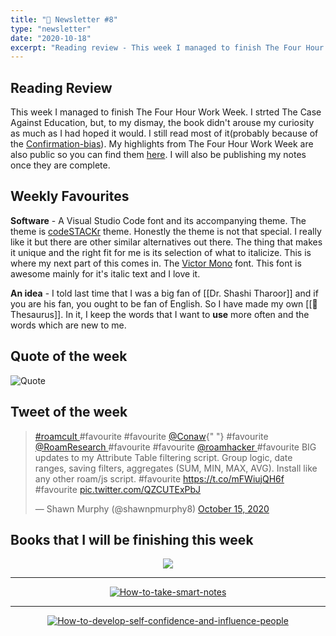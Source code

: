 ```yaml
---
title: "📧 Newsletter #8"
type: "newsletter"
date: "2020-10-18"
excerpt: "Reading review - This week I managed to finish The Four Hour Work Week. I strted The Case Against Education, but, to my dismay, the book didn't arouse my curiosity as..."
---
```


## Reading Review

This week I managed to finish The Four Hour Work Week. I strted The Case Against Education, but, to my dismay, the book didn't arouse my curiosity as much as I had hoped it would. I still read most of it(probably because of the [Confirmation-bias](https://en.wikipedia.org/wiki/Confirmation_bias)). My highlights from The Four Hour Work Week are also public so you can find them [here](/pages/content/books/the-four-hour-work-week). I will also be publishing my notes once they are complete.

## Weekly Favourites

**Software** - A Visual Studio Code font and its accompanying theme. The theme is [codeSTACKr](https://marketplace.visualstudio.com/items?itemName=codestackr.codestackr-theme) theme. Honestly the theme is not that special. I really like it but there are other similar alternatives out there. The thing that makes it unique and the right fit for me is its selection of what to italicize. This is where my next part of this comes in. The [Victor Mono](https://rubjo.github.io/victor-mono/) font. This font is awesome mainly for it's italic text and I love it.

**An idea** - I told last time that I was a big fan of [[Dr. Shashi Tharoor]] and if you are his fan, you ought to be fan of English. So I have made my own [[💬 Thesaurus]]. In it, I keep the words that I want to **use** more often and the words which are new to me.

## Quote of the week

![Quote](../images/Quote-4.png)

## Tweet of the week

<blockquote class="twitter-tweet" data-dnt="true">
  <p lang="en" dir="ltr">
    <a href="https://twitter.com/hashtag/roamcult?src=hash&amp;ref_src=twsrc%5Etfw">
      #roamcult
    </a>
    #favourite #favourite
    <a href="https://twitter.com/Conaw?ref_src=twsrc%5Etfw">@Conaw</a>{" "}
    #favourite
    <a href="https://twitter.com/RoamResearch?ref_src=twsrc%5Etfw">
      @RoamResearch
    </a>
    #favourite #favourite
    <a href="https://twitter.com/roamhacker?ref_src=twsrc%5Etfw">
      @roamhacker
    </a> #favourite BIG updates to my Attribute Table filtering script. Group logic,
    date ranges, saving filters, aggregates (SUM, MIN, MAX, AVG). Install like any
    other roam/js script. #favourite
    <a href="https://t.co/mFWiujQH6f">https://t.co/mFWiujQH6f</a> #favourite
    <a href="https://t.co/QZCUTExPbJ">pic.twitter.com/QZCUTExPbJ</a>
  </p>
  &mdash; Shawn Murphy (@shawnpmurphy8) <a href="https://twitter.com/shawnpmurphy8/status/1316770461624090625?ref_src=twsrc%5Etfw">October 15, 2020</a>
</blockquote>

## Books that I will be finishing this week

<center>


<a href="https://www.amazon.in/Six-Crows-Leigh-Bardugo/dp/1780622287/ref=sr_1_1?dchild=1&keywords=Six+of+crows&qid=1603024967&sr=8-1">


<img src="../images/six-of-crows.jpg" />

</a>


<hr />

<a href="https://www.amazon.in/How-Take-Smart-Notes-Nonfiction-ebook/dp/B06WVYW33Y/ref=sr_1_1?crid=3FEQ7NAS0YUTG&dchild=1&keywords=how+to+take+smart+notes&qid=1603024950&sprefix=how+to+take%2Caps%2C308&sr=8-1">


![How-to-take-smart-notes](../images/how-to-take-smart-notes.jpg)

</a>


<hr />
<a href="https://www.amazon.in/Develop-Self-Confidence-Influence-People-Speaking/dp/817599472X/ref=sr_1_1_sspa?crid=25M8GIRXJBCGI&dchild=1&keywords=public+speaking+for+success+dale+carnegie&qid=1603024869&sprefix=public+%2Caps%2C309&sr=8-1-spons&psc=1&spLa=ZW5jcnlwdGVkUXVhbGlmaWVyPUFGNE4zUFNFRVpKMkImZW5jcnlwdGVkSWQ9QTA4MTQ5MjUzRDg3TkRTRkNBM0pZJmVuY3J5cHRlZEFkSWQ9QTA3NTAxMzhCRlMzM04yNlhYQjkmd2lkZ2V0TmFtZT1zcF9hdGYmYWN0aW9uPWNsaWNrUmVkaXJlY3QmZG9Ob3RMb2dDbGljaz10cnVl">


![How-to-develop-self-confidence-and-influence-people](../images/develop-self-confidence-and-improve-public-speaking.png)

</a>


</center>

